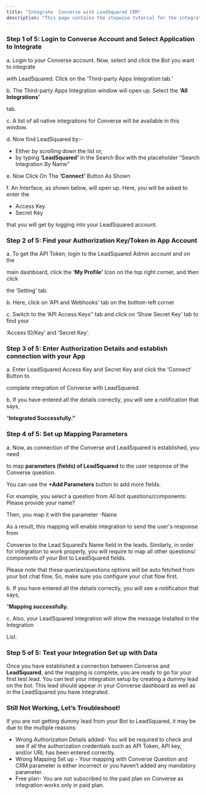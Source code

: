 ```yaml
---
title: "Integrate  Converse with LeadSquared CRM"
description: "This page contains the stepwise tutorial for the integration with  Converse"
---
```


### **Step 1 of 5: Login to  Converse Account and Select Application to Integrate**

a. Login to your  Converse account. Now, select and click the Bot you want to integrate

with LeadSquared. Click on the ‘Third-party Apps Integration tab.’

b. The Third-party Apps Integration window will open up. Select the **‘All Integrations’**

tab.

c. A list of all native integrations for  Converse will be available in this window.

d. Now find LeadSquared by:-

- Either by scrolling down the list or,
- by typing **‘LeadSquared’** in the Search Box with the placeholder “Search Integration By Name”

e. Now Click On The **‘Connect’** Button As Shown

f. An Interface, as shown below, will open up. Here, you will be asked to enter the

- Access Key
- Secret Key

that you will get by logging into your LeadSquared account.

### **Step 2 of 5: Find your Authorization Key/Token in App Account**

a. To get the API Token, login to the LeadSquared Admin account and on the

main dashboard, click the **‘My Profile’** Icon on the top right corner, and then click

the ‘Setting’ tab.

b. Here, click on ‘API and Webhooks’ tab on the bottom-left corner

c. Switch to the ‘API Access Keys’’ tab and click on ‘Show Secret Key’ tab to find your

‘Access ID/Key’ and ‘Secret Key’.

### **Step 3 of 5: Enter Authorization Details and establish connection with your App**

a. Enter LeadSquared Access Key and Secret Key and click the ‘Connect’ Button to

complete integration of  Converse with LeadSquared.

b. If you have entered all the details correctly, you will see a notification that says,

“**Integrated Successfully.”**

### **Step 4 of 5: Set up Mapping Parameters**

a. Now, as connection of the  Converse and LeadSquared is established, you need

to map **parameters (fields) of LeadSquared** to the user response of the  Converse question.

You can use the **\+Add Parameters** button to add more fields.

For example, you select a question from All bot questions/components: Please provide your name?

Then, you map it with the parameter -Name

As a result, this mapping will enable integration to send the user's response from

Converse to the Lead Squared’s Name field in the leads. Similarly, in order for integration to work properly, you will require to map all other questions/ components of your Bot to LeadSquared fields.

Please note that these queries/questions options will be auto fetched from your bot chat flow, So, make sure you configure your chat flow first.

b. If you have entered all the details correctly, you will see a notification that says,

“**Mapping successfully.**

c. Also, your LeadSquared integration will show the message Installed in the Integration

List.

### **Step 5 of 5: Test your Integration Set up with Data**

Once you have established a connection between  Converse and **LeadSquared**, and the mapping is complete, you are ready to go for your first test lead. You can test your integration setup by creating a dummy lead on the bot. This lead should appear in your  Converse dashboard as well as in the LeadSquared you have integrated.

### **Still Not Working, Let’s Troubleshoot\!**

If you are not getting dummy lead from your Bot to LeadSquared, it may be due to the multiple reasons:

- Wrong Authorization Details added- You will be required to check and see if all the authorization credentials such as API Token, API key, and/or URL has been entered correctly.
- Wrong Mapping Set up - Your mapping with  Converse Question and CRM parameter is either incorrect or you haven’t added any mandatory parameter.
- Free plan- You are not subscribed to the paid plan on  Converse as integration works only in paid plan.